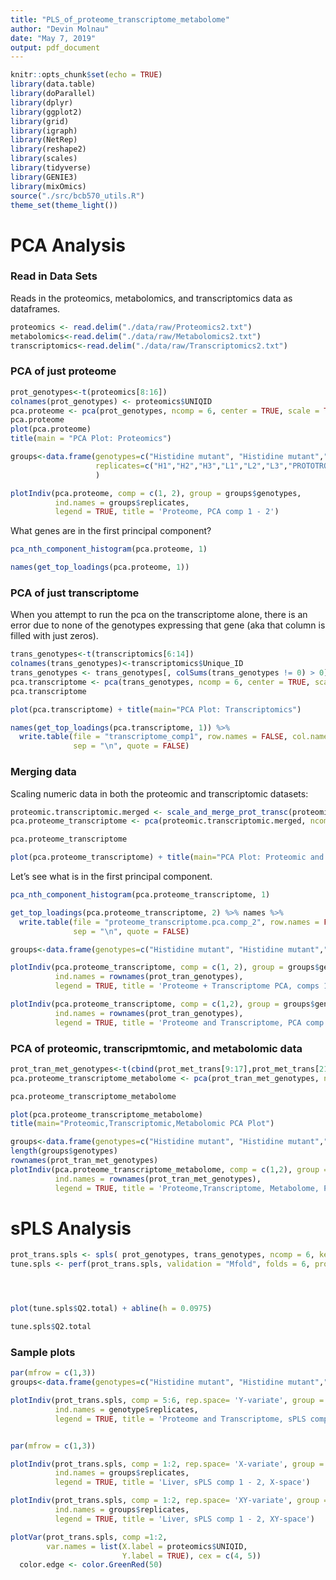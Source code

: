 ```yaml
---
title: "PLS_of_proteome_transcriptome_metabolome"
author: "Devin Molnau"
date: "May 7, 2019"
output: pdf_document
---
```


```r
knitr::opts_chunk$set(echo = TRUE)
library(data.table)
library(doParallel)
library(dplyr)
library(ggplot2)
library(grid)
library(igraph)
library(NetRep)
library(reshape2)
library(scales)
library(tidyverse)
library(GENIE3)
library(mixOmics)
source("./src/bcb570_utils.R")
theme_set(theme_light())
```
# PCA Analysis

### Read in Data Sets

Reads in the proteomics, metabolomics, and transcriptomics data as dataframes.

```r
proteomics <- read.delim("./data/raw/Proteomics2.txt")
metabolomics<-read.delim("./data/raw/Metabolomics2.txt")
transcriptomics<-read.delim("./data/raw/Transcriptomics2.txt")
```

### PCA of just proteome

```r
prot_genotypes<-t(proteomics[8:16])
colnames(prot_genotypes) <- proteomics$UNIQID
pca.proteome <- pca(prot_genotypes, ncomp = 6, center = TRUE, scale = TRUE)
pca.proteome
plot(pca.proteome)
title(main = "PCA Plot: Proteomics")
```

```r
groups<-data.frame(genotypes=c("Histidine mutant", "Histidine mutant","Histidine mutant","Leucine mutant","Leucine mutant","Leucine mutant","WT","WT","WT"),
                   replicates=c("H1","H2","H3","L1","L2","L3","PROTOTROPH1","PROTOTROPH2","PROTOTROPH3")
                   )

plotIndiv(pca.proteome, comp = c(1, 2), group = groups$genotypes,
          ind.names = groups$replicates,
          legend = TRUE, title = 'Proteome, PCA comp 1 - 2') 

```

What genes are in the first principal component?

```r
pca_nth_component_histogram(pca.proteome, 1) 
```

```r
names(get_top_loadings(pca.proteome, 1))
```


### PCA of just transcriptome

When you attempt to run the pca on the transcriptome alone, there is an error due to none of the genotypes expressing that gene (aka that column is filled with just zeros).

```r
trans_genotypes<-t(transcriptomics[6:14])
colnames(trans_genotypes)<-transcriptomics$Unique_ID
trans_genotypes <- trans_genotypes[, colSums(trans_genotypes != 0) > 0]
pca.transcriptome <- pca(trans_genotypes, ncomp = 6, center = TRUE, scale = TRUE) 
pca.transcriptome

plot(pca.transcriptome) + title(main="PCA Plot: Transcriptomics")
```



```r
names(get_top_loadings(pca.transcriptome, 1)) %>% 
  write.table(file = "transcriptome_comp1", row.names = FALSE, col.names = FALSE,
              sep = "\n", quote = FALSE)
```


### Merging data

Scaling numeric data in both the proteomic and transcriptomic datasets:


```r
proteomic.transcriptomic.merged <- scale_and_merge_prot_transc(proteomics, transcriptomics)
pca.proteome_transcriptome <- pca(proteomic.transcriptomic.merged, ncomp = 10, center = TRUE, scale = TRUE)

pca.proteome_transcriptome

plot(pca.proteome_transcriptome) + title(main="PCA Plot: Proteomic and transcriptomic data")

```

Let's see what is in the first principal component.


```r
pca_nth_component_histogram(pca.proteome_transcriptome, 1)
```

```r
get_top_loadings(pca.proteome_transcriptome, 2) %>% names %>% 
  write.table(file = "proteome_transcriptome.pca.comp_2", row.names = FALSE, col.names = FALSE,
              sep = "\n", quote = FALSE)
```



```r
groups<-data.frame(genotypes=c("Histidine mutant", "Histidine mutant","Histidine mutant","Leucine mutant","Leucine mutant","Leucine mutant","WT","WT","WT","WT","WT","WT","Histidine mutant", "Histidine mutant","Histidine mutant","Leucine mutant","Leucine mutant","Leucine mutant") ,replicates=c("H1","H2","H3","L1","L2","L3","PROTOTROPH1","PROTOTROPH2","PROTOTROPH3"))

plotIndiv(pca.proteome_transcriptome, comp = c(1, 2), group = groups$genotypes,
          ind.names = rownames(prot_tran_genotypes),
          legend = TRUE, title = 'Proteome + Transcriptome PCA, comps 1 & 2')
```

```r
plotIndiv(pca.proteome_transcriptome, comp = c(1,2), group = groups$genotypes,
          ind.names = rownames(prot_tran_genotypes),
          legend = TRUE, title = 'Proteome and Transcriptome, PCA comp 2 - 3')
```


### PCA of proteomic, transcripmtomic, and metabolomic data
```r
prot_tran_met_genotypes<-t(cbind(prot_met_trans[9:17],prot_met_trans[21:29],prot_met_trans[31:41]))
pca.proteome_transcriptome_metabolome <- pca(prot_tran_met_genotypes, ncomp = 10, center = TRUE, scale = TRUE)

pca.proteome_transcriptome_metabolome

plot(pca.proteome_transcriptome_metabolome)
title(main="Proteomic,Transcriptomic,Metabolomic PCA Plot")
```

```r
groups<-data.frame(genotypes=c("Histidine mutant", "Histidine mutant","Histidine mutant","Leucine mutant","Leucine mutant","Leucine mutant","WT","WT","WT","WT","WT","WT","Histidine mutant", "Histidine mutant","Histidine mutant","Leucine mutant","Leucine mutant","Leucine mutant","Histidine mutant","Histidine mutant", "Histidine mutant","Histidine mutant","Leucine mutant","Leucine mutant","Leucine mutant","WT","WT","WT","WT"))
length(groups$genotypes)
rownames(prot_tran_met_genotypes)
plotIndiv(pca.proteome_transcriptome_metabolome, comp = c(1,2), group = groups$genotypes,
          ind.names = rownames(prot_tran_met_genotypes),
          legend = TRUE, title = 'Proteome,Transcriptome, Metabolome, PCA comp 1 - 2')
```

# sPLS Analysis
```r
prot_trans.spls <- spls( prot_genotypes, trans_genotypes, ncomp = 6, keepX = c(20,20,20), keepY= c(10,10,10), mode = "regression")
tune.spls <- perf(prot_trans.spls, validation = "Mfold", folds = 6, progressBar = FALSE, nrepeat = 50)




plot(tune.spls$Q2.total) + abline(h = 0.0975)

tune.spls$Q2.total


```
### Sample plots
```r
par(mfrow = c(1,3))
groups<-data.frame(genotypes=c("Histidine mutant", "Histidine mutant","Histidine mutant","Leucine mutant","Leucine mutant","Leucine mutant","WT","WT","WT") ,replicates=c("H1","H2","H3","L1","L2","L3","PROTOTROPH1","PROTOTROPH2","PROTOTROPH3"))

plotIndiv(prot_trans.spls, comp = 5:6, rep.space= 'Y-variate', group = groups$genotypes,
          ind.names = genotype$replicates,
          legend = TRUE, title = 'Proteome and Transcriptome, sPLS comp 1 - 2, Y-space')


par(mfrow = c(1,3))

```

```r
plotIndiv(prot_trans.spls, comp = 1:2, rep.space= 'X-variate', group = groups$genotypes,
          ind.names = groups$replicates,
          legend = TRUE, title = 'Liver, sPLS comp 1 - 2, X-space')

plotIndiv(prot_trans.spls, comp = 1:2, rep.space= 'XY-variate', group = groups$genotypes,
          ind.names = groups$replicates,
          legend = TRUE, title = 'Liver, sPLS comp 1 - 2, XY-space')
```

```r

plotVar(prot_trans.spls, comp =1:2, 
        var.names = list(X.label = proteomics$UNIQID, 
                         Y.label = TRUE), cex = c(4, 5))
  color.edge <- color.GreenRed(50) 

```

